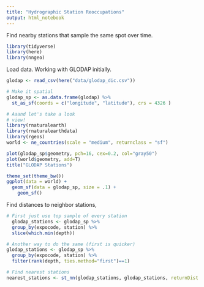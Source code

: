 ```yaml
---
title: "Hydrographic Station Reoccupations"
output: html_notebook
---
```


Find nearby stations that sample the same spot over time.

```r
library(tidyverse)
library(here)
library(nngeo)
```

Load data. Working with GLODAP initially. 

```r
glodap <- read_csv(here("data/glodap_dic.csv"))

# Make it spatial
glodap_sp <- as.data.frame(glodap) %>%
  st_as_sf(coords = c("longitude", "latitude"), crs = 4326 )

# Aaand let's take a look
# view!
library(rnaturalearth)
library(rnaturalearthdata)
library(rgeos)
world <- ne_countries(scale = "medium", returnclass = "sf")

plot(glodap_sp$geometry, pch=16, cex=0.2, col="gray50")
plot(world$geometry, add=T)
title("GLODAP Stations")

theme_set(theme_bw())
ggplot(data = world) +
  geom_sf(data = glodap_sp, size = .1) +
    geom_sf()

```

Find distances to neighbor stations, 
```r
# First just use top sample of every station
  glodap_stations <- glodap_sp %>%
  group_by(expocode, station) %>%
  slice(which.min(depth))

# Another way to do the same (first is quicker)
glodap_stations <- glodap_sp %>%
  group_by(expocode, station) %>%
  filter(rank(depth, ties.method="first")==1)

# Find nearest stations
nearest_stations <- st_nn(glodap_stations, glodap_stations, returnDist = T, k = 5, maxdist = 50000, progress = TRUE)

```


